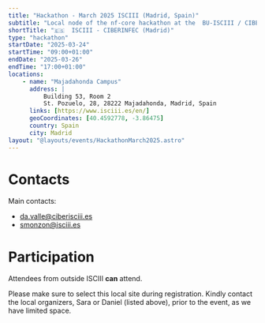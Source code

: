 ```yaml
---
title: "Hackathon - March 2025 ISCIII (Madrid, Spain)"
subtitle: "Local node of the nf-core hackathon at the  BU-ISCIII / CIBERINFEC-BIPLAT, Spain"
shortTitle: "🇪🇸  ISCIII - CIBERINFEC (Madrid)"
type: "hackathon"
startDate: "2025-03-24"
startTime: "09:00+01:00"
endDate: "2025-03-26"
endTime: "17:00+01:00"
locations:
    - name: "Majadahonda Campus"
      address: |
          Building 53, Room 2
          St. Pozuelo, 28, 28222 Majadahonda, Madrid, Spain
      links: [https://www.isciii.es/en/]
      geoCoordinates: [40.4592778, -3.86475]
      country: Spain
      city: Madrid
layout: "@layouts/events/HackathonMarch2025.astro"
---
```


# Contacts

Main contacts:

- [da.valle@ciberisciii.es](mailto:da.valle@ciberisciii.es)
- [smonzon@isciii.es](mailto:smonzon@isciii.es)

# Participation

Attendees from outside ISCIII **can** attend.

Please make sure to select this local site during registration.
Kindly contact the local organizers, Sara or Daniel (listed above), prior to the event, as we have limited space.

